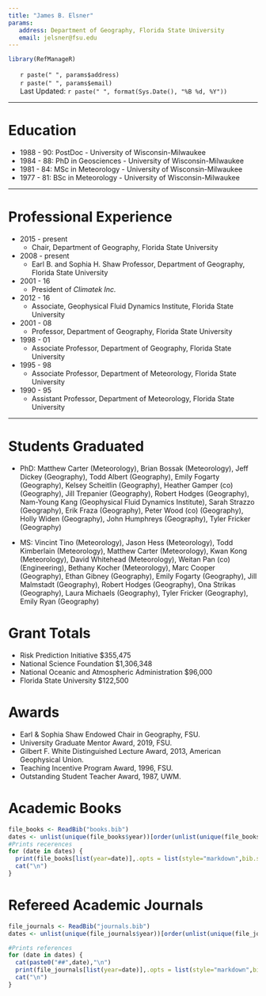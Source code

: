 ```yaml
---
title: "James B. Elsner"
params:
   address: Department of Geography, Florida State University
   email: jelsner@fsu.edu
---
```


<!--html_preserve-->
<style type="text/css">
ul.CV {
list-style-type: none;
}
</style>
<!--/html_preserve-->

```r
library(RefManageR)
```

<ul class="CV">
<li><i class="fa fa-home" aria-hidden="true"></i>  `r paste(" ", params$address)`</li>
<li><i class="fa fa-envelope-o" aria-hidden="true"></i>  `r paste(" ", params$email)`</li>
<li><i class="fa fa-clock-o" aria-hidden="true"></i> Last Updated: `r paste(" ", format(Sys.Date(), "%B %d, %Y"))`</li>
</ul>

*************

# Education

* 1988 - 90: PostDoc - University of Wisconsin-Milwaukee
* 1984 - 88: PhD in Geosciences - University of Wisconsin-Milwaukee
* 1981 - 84: MSc in Meteorology - University of Wisconsin-Milwaukee
* 1977 - 81: BSc in Meteorology - University of Wisconsin-Milwaukee

*************

# Professional Experience
* 2015 - present
    + Chair, Department of Geography, Florida State University
* 2008 - present
    + Earl B. and Sophia H. Shaw Professor, Department of Geography, Florida State University
* 2001 - 16
    + President of *Climatek Inc.*
* 2012 - 16
    + Associate, Geophysical Fluid Dynamics Institute, Florida State University
* 2001 - 08
    + Professor, Department of Geography, Florida State University
* 1998 - 01
    + Associate Professor, Department of Geography, Florida State University
* 1995 - 98
    + Associate Professor, Department of Meteorology, Florida State University
* 1990 - 95
    + Assistant Professor, Department of Meteorology, Florida State University

*************

# Students Graduated

* PhD: Matthew Carter (Meteorology), Brian Bossak (Meteorology), Jeff Dickey (Geography), Todd Albert (Geography), Emily Fogarty (Geography), Kelsey Scheitlin (Geography), Heather Gamper (co) (Geography), Jill Trepanier (Geography), Robert Hodges (Geography), Nam-Young Kang (Geophysical Fluid Dynamics Institute),  Sarah Strazzo (Geography), Erik Fraza (Geography), Peter Wood (co) (Geography), Holly Widen (Geography), John Humphreys (Geography), Tyler Fricker (Geography)

* MS: Vincint Tino (Meteorology), Jason Hess (Meteorology), Todd Kimberlain (Meteorology), Matthew Carter (Meteorology), Kwan Kong (Meteorology), David Whitehead (Meteorology), Weitan Pan (co) (Engineering), Bethany Kocher (Meteorology), Marc Cooper (Geography), Ethan Gibney (Geography), Emily Fogarty (Geography), Jill Malmstadt (Geography), Robert Hodges (Geography), Ona Strikas (Geography), Laura Michaels (Geography), Tyler Fricker (Geography), Emily Ryan (Geography)

# Grant Totals

* Risk Prediction Initiative $355,475
* National Science Foundation $1,306,348 
* National Oceanic and Atmospheric Administration $96,000
* Florida State University $122,500

# Awards

* Earl & Sophia Shaw Endowed Chair in Geography, FSU.
* University Graduate Mentor Award, 2019, FSU.
* Gilbert F. White Distinguished Lecture Award, 2013, American Geophysical Union.
* Teaching Incentive Program Award, 1996, FSU.
* Outstanding Student Teacher Award, 1987, UWM.

# Academic Books

```r
file_books <- ReadBib("books.bib")
dates <- unlist(unique(file_books$year))[order(unlist(unique(file_books$year)),decreasing = TRUE)]
#Prints recerences
for (date in dates) {
  print(file_books[list(year=date)],.opts = list(style="markdown",bib.style ="authoryear" ,max.names =10,dashed=FALSE))
  cat("\n")
}

```

# Refereed Academic Journals

```r
file_journals <- ReadBib("journals.bib")
dates <- unlist(unique(file_journals$year))[order(unlist(unique(file_journals$year)), decreasing = TRUE)]

#Prints references
for (date in dates) {
  cat(paste0("##",date),"\n")
  print(file_journals[list(year=date)],.opts = list(style="markdown",bib.style ="authoryear", max.names = 10, dashed=FALSE))
  cat("\n")
}

```
